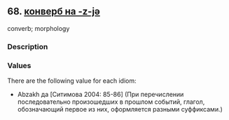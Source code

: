 ## 68. <a href =  'https://agricolamz.github.io/The_Circassian_Isoglosses_Database/68.html'>конверб на -z-jə</a>
converb; morphology

### Description



### Values
There are the following value for each idiom:

* Abzakh  да [Ситимова 2004: 85-86] (При перечислении последовательно произошедших в прошлом событий, глагол, обозначающий первое из них, оформляется разными суффиксами.)


